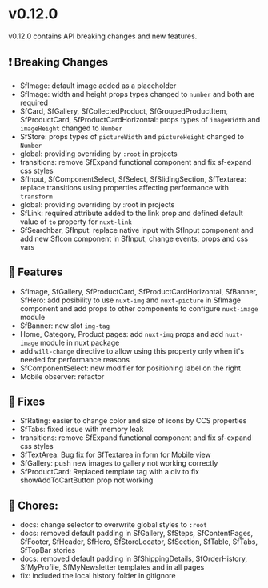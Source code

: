 
<Meta title="Releases/v0.12.x - Latest/v0.12.0/Change log" />

# v0.12.0

v0.12.0 contains API breaking changes and new features.

## ❗ Breaking Changes
- SfImage: default image added as a placeholder
- SfImage: width and height props types changed to `number` and both are required
- SfCard, SfGallery, SfCollectedProduct, SfGroupedProductItem, SfProductCard, SfProductCardHorizontal: props types of `imageWidth` and `imageHeight` changed to `Number`
- SfStore: props types of `pictureWidth` and `pictureHeight` changed to `Number`
- global: providing overriding by `:root` in projects
- transitions: remove SfExpand functional component and fix sf-expand css styles 
- SfInput, SfComponentSelect, SfSelect, SfSlidingSection, SfTextarea: replace transitions using properties affecting performance with `transform`
- global: providing overriding by :root in projects
- SfLink: required attribute added to the link prop and defined default value of `to` property for `nuxt-link`
- SfSearchbar, SfInput: replace native input with SfInput component and add new SfIcon component in SfInput, change events, props and css vars 

## 🚀 Features

- SfImage, SfGallery, SfProductCard, SfProductCardHorizontal, SfBanner, SfHero: add posibility to use `nuxt-img` and `nuxt-picture` in SfImage component and add props to other components to configure `nuxt-image` module
- SfBanner: new slot `img-tag`
- Home, Category, Product pages: add `nuxt-img` props and add `nuxt-image` module in nuxt package
- add `will-change` directive to allow using this property only when it's needed for performance reasons 
- SfComponentSelect: new modifier for positioning label on the right
- Mobile observer: refactor

## 🐛 Fixes

- SfRating: easier to change color and size of icons by CCS properties
- SfTabs: fixed issue with memory leak
- transitions: remove SfExpand functional component and fix sf-expand css styles
- SfTextArea: Bug fix for SfTextarea in form for Mobile view
- SfGallery: push new images to gallery not working correctly
- SfProductCard: Replaced template tag with a div to fix showAddToCartButton prop not working

## 🧹 Chores:

- docs: change selector to overwrite global styles to `:root`
- docs: removed default padding in SfGallery, SfSteps, SfContentPages, SfFooter, SfHeader, SfHero, SfStoreLocator, SfSection, SfTable, SfTabs, SfTopBar stories
- docs: removed default padding in SfShippingDetails, SfOrderHistory, SfMyProfile, SfMyNewsletter templates and in all pages
- fix: included the local history folder in gitignore